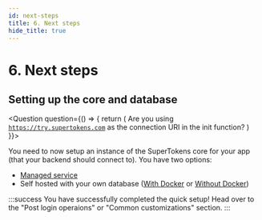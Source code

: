 ```yaml
---
id: next-steps
title: 6. Next steps
hide_title: true
---
```


<!-- COPY DOCS -->
<!-- ./thirdpartyemailpassword/serverless/with-aws-lambda/next-steps.mdx -->


# 6. Next steps

## Setting up the core and database
<Question
    question={() => {
        return (
            <span>Are you using <code>https://try.supertokens.com</code> as the connection URI in the init function?</span>
        )
    }}>
<Answer title="Yes">

You need to now setup an instance of the SuperTokens core for your app (that your backend should connect to). You have two options:
- [Managed service](../../quick-setup/core/saas-setup)
- Self hosted with your own database ([With Docker](../../quick-setup/core/with-docker) or [Without Docker](../../quick-setup/core/without-docker))

</Answer>
<Answer title="No">

:::success
You have successfully completed the quick setup! Head over to the "Post login operaions" or "Common customizations" section.
:::

</Answer>
</Question>
